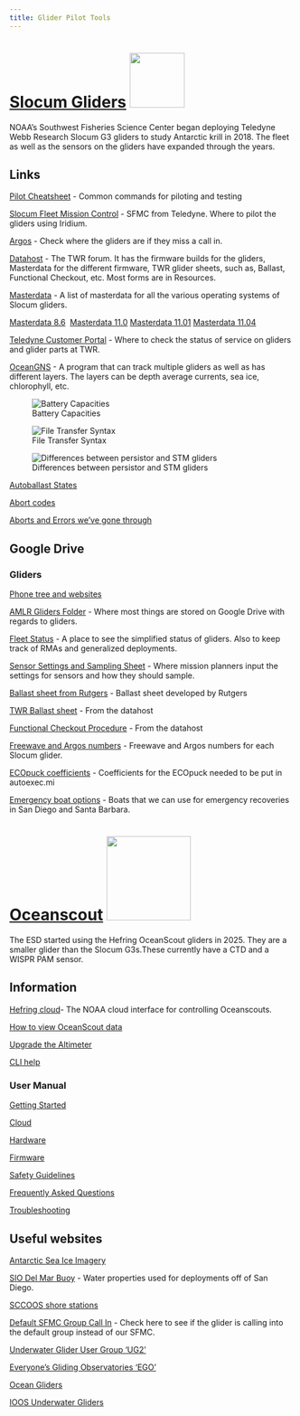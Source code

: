 ```yaml
---
title: Glider Pilot Tools
---
```

# [Slocum Gliders](https://www.teledynemarine.com/en-us/products/Pages/slocum-glider.aspx){target="_blank"} ![](images/SlocumGlider.jpg){width="97"}
NOAA’s Southwest Fisheries Science Center began deploying Teledyne Webb Research Slocum G3 gliders to study Antarctic krill in 2018. The fleet as well as the sensors on the gliders have expanded through the years. 

## Links

[Pilot Cheatsheet](documents/pilot_cheatsheet.qmd){target="_blank"} - Common commands for piloting and testing

[Slocum Fleet Mission Control](https://sfmc.webbresearch.com/sfmc/login){target="_blank"} - SFMC from Teledyne. Where to pilot the gliders using Iridium.

[Argos](https://argos-system.clsamerica.com/argos-cwi2/login.html){target="_blank"} - Check where the gliders are if they miss a call in.

[Datahost](https://datahost.webbresearch.com/){target="_blank"} - The TWR forum. It has the firmware builds for the gliders, Masterdata for the different firmware, TWR glider sheets, such as, Ballast, Functional Checkout, etc. Most forms are in Resources.

[Masterdata](https://gliderfs2.coas.oregonstate.edu/gliderweb/masterdata/){target="_blank"} - A list of masterdata for all the various operating systems of Slocum gliders. 

[Masterdata 8.6](masterdata/masterdata_8_6.txt)  [Masterdata 11.0](masterdata/masterdata_11_0.txt) [Masterdata 11.01](masterdata/masterdata_11_01.txt) [Masterdata 11.04](masterdata/masterdata_11_04.txt)

[Teledyne Customer Portal](https://tmv-taptone.my.site.com/slocum/s/){target="_blank"} - Where to check the status of service on gliders and glider parts at TWR.

[OceanGNS](https://www.oceangns.com/login){target="_blank"} - A program that can track multiple gliders as well as has different layers. The layers can be depth average currents, sea ice, chlorophyll, etc.

![Battery Capacities](images/battery_capacities.png)

![File Transfer Syntax](images/Glider_File_Transfer_Syntax.jpg)

![Differences between persistor and STM gliders](images/persistor_v_stm.png)

[Autoballast States](documents/Autoballast.txt)

[Abort codes](documents/AbortCodes.txt)

[Aborts and Errors we've gone through](https://docs.google.com/document/d/1k_1ZmGDh3oLuhqQkKLR6mKK2Y17tg8vHiEYWfJPGT5o/edit?usp=sharing){target="_blank"}

## Google Drive

### Gliders

[Phone tree and websites](https://docs.google.com/document/d/1gWkfouiqkkxVl20Bk_j-B3CzlxbmOaSHe2BChqrlh20/edit?usp=sharing){target="_blank"}

[AMLR Gliders Folder](https://drive.google.com/drive/u/0/folders/1wv2wGgWco_3heUR7JPVMc3KLGFCzkcBT){target="_blank"} - Where most things are stored on Google Drive with regards to gliders.

[Fleet Status](https://docs.google.com/spreadsheets/d/1tB3QNKYx8qOYYS9QZotekBAx0y-_n2d-EZPjFFdYNuU/edit?gid=0#gid=0){target="_blank"} - A place to see the simplified status of gliders. Also to keep track of RMAs and generalized deployments.

[Sensor Settings and Sampling Sheet](https://docs.google.com/spreadsheets/d/1SNjvXY9RhGC8St3bXdfQx6tWN10sF8evctD0B_RcTKk/edit?gid=0#gid=0){target="_blank"} - Where mission planners input the settings for sensors and how they should sample.

[Ballast sheet from Rutgers](documents/Glider-Ballasting-Template.xls) - Ballast sheet developed by Rutgers

[TWR Ballast sheet](documents/4095-GBPSH.xlsx) - From the datahost

[Functional Checkout Procedure](documents/4095-FCP Functional Checkout Procedure.xlsx) - From the datahost 

[Freewave and Argos numbers](https://docs.google.com/spreadsheets/d/1xg13O3t28g-FXFVjZVICaNePxAGZ7DCoEwMBe_Dx-Dg/edit?usp=sharing){target="_blank"} - Freewave and Argos numbers for each Slocum glider.

[ECOpuck coefficients](https://docs.google.com/document/d/1xlwI2gTfQxBQ-oT7_mLfF2JC7VG-7TMslyJ9Wc5Cryc/edit?usp=sharing){target="_blank"} - Coefficients for the ECOpuck needed to be put in autoexec.mi

[Emergency boat options](https://docs.google.com/spreadsheets/d/1fZagNnYgBD-0E_5ivPwIWZFyzMgGDQ8hEPG-jktn2TQ/edit?gid=0#gid=0){target="_blank"} - Boats that we can use for emergency recoveries in San Diego and Santa Barbara.

# [Oceanscout](https://www.hefring.com/oceanscout){target="_blank"} ![](images/HefringGlider.jpg){width="149"}

The ESD started using the Hefring OceanScout gliders in 2025. They are a smaller glider than the Slocum G3s.These currently have a CTD and a WISPR PAM sensor.

## Information

[Hefring cloud](https://noaafisheries.hefring.cloud/){target="_blank"}- The NOAA cloud interface for controlling Oceanscouts.

[How to view OceanScout data](https://docs.google.com/document/d/1zVzIeTeJ6fW4Ow5faFSh8xxW-BWR4hRm/edit){target="_blank"}

[Upgrade the Altimeter](https://docs.google.com/document/d/12vyN1u6O4R_JSQA0PjtyxB7tk5wXG2Ok/edit){target="_blank"}

[CLI help](documents/OS_help_1.1.2.txt){target="_blank"}

### User Manual

[Getting Started](documents/Getting started.pdf){target="_blank"}

[Cloud](documents/Cloud.pdf){target="_blank"}

[Hardware](documents/Hardware.pdf){target="_blank"}

[Firmware](documents/Firmware.pdf){target="_blank"}

[Safety Guidelines](documents/Safety guidelines.pdf){target="_blank"}

[Frequently Asked Questions](documents/Frequently Asked Questions.pdf){target="_blank"}

[Troubleshooting](documents/Troubleshooting.pdf){target="_blank"}



## Useful websites

[Antarctic Sea Ice Imagery](https://www.polarview.aq/antarctic){target="_blank"}

[SIO Del Mar Buoy](https://mooring.ucsd.edu/delmar1/delmar1_20/){target="_blank"} - Water properties used for deployments off of San Diego.

[SCCOOS shore stations](https://sccoos.org/autoss/){target="_blank"} 

[Default SFMC Group Call In](https://sfmc.webbresearch.com/sfmc/iridium-calls){target="_blank"} - Check here to see if the glider is calling into the default group instead of our SFMC.

[Underwater Glider User Group 'UG2'](https://underwatergliders.org/){target="_blank"}

[Everyone's Gliding Observatories 'EGO'](https://www.ego-network.org/dokuwiki/doku.php){target="_blank"}

[Ocean Gliders](https://www.oceangliders.org/){target="_blank"}

[IOOS Underwater Gliders](https://ioos.noaa.gov/project/underwater-gliders/){target="_blank"}
